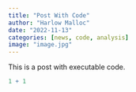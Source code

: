 ```yaml
---
title: "Post With Code"
author: "Harlow Malloc"
date: "2022-11-13"
categories: [news, code, analysis]
image: "image.jpg"
---
```


This is a post with executable code.

```r
1 + 1
```
